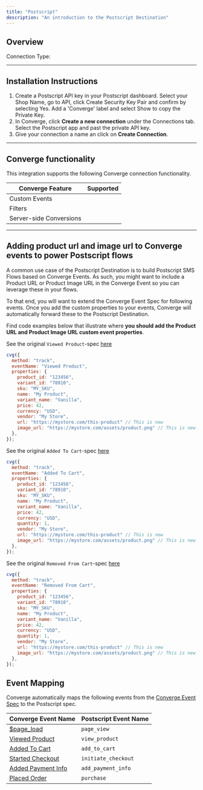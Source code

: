 ```yaml
---
title: "Postscript"
description: "An introduction to the Postscript Destination"
---
```



## Overview

Connection Type: <IconText text="Server-side" name="server" iconType="duotone" iconLocation="after"/>

---

## Installation Instructions

<AccordionGroup >
<Accordion icon="list" title="Installation Instructions">

1. Create a Postscript API key in your Postscript dashboard. Select your Shop Name, go to API, click Create Security Key Pair and confirm by selecting Yes. Add a 'Converge' label and select Show to copy the Private Key.
2. In Converge, click **Create a new connection** under the Connections tab. Select the Postscript app and past the private API key.
3. Give your connection a name an click on **Create Connection**.

</Accordion>

</AccordionGroup >

---

## Converge functionality

This integration supports the following Converge connection functionality.

| Converge Feature        |       Supported       |
| ----------------------- | :-------------------: |
| Custom Events           | <Icon name="check" /> |
| Filters                 | <Icon name="xmark" /> |
| Server-side Conversions | <Icon name="check" /> |


---

## Adding product url and image url to Converge events to power Postscript flows

A common use case of the Postscript Destination is to build Postscript SMS Flows based on Converge Events. 
As such, you might want to include a Product URL or Product Image URL in the Converge Event so you can leverage these in your flows. 

To that end, you will want to extend the Converge Event Spec for following events.
Once you add the custom properties to your events, Converge will automatically forward these to the Postscript Destination.

<Accordion title='Extending your Converge Event implementation for Postscript'>

Find code examples below that illustrate where **you should add the Product URL and Product Image URL custom event properties**.

<Accordion title="Viewed Product" icon="code">

See the original `Viewed Product`-spec [here](/sources/converge-spec.mdx#viewed-product)

<CodeGroup>

```javascript JavaScript
cvg({
  method: "track",
  eventName: "Viewed Product",
  properties: {
    product_id: "123456",
    variant_id: "78910", 
    sku: "MY_SKU",
    name: "My Product",
    variant_name: "Vanilla", 
    price: 42,
    currency: "USD",
    vendor: "My Store",
    url: "https://mystore.com/this-product" // This is new
    image_url: "https://mystore.com/assets/product.png" // This is new
  },
});
```

</CodeGroup>

</Accordion>

<Accordion title="Added To Cart" icon="code">

See the original `Added To Cart`-spec [here](/sources/converge-spec.mdx#added-to-cart)

<CodeGroup>

```javascript JavaScript
cvg({
  method: "track",
  eventName: "Added To Cart",
  properties: {
    product_id: "123456",
    variant_id: "78910",
    sku: "MY_SKU",
    name: "My Product",
    variant_name: "Vanilla",
    price: 42,
    currency: "USD",
    quantity: 1,
    vendor: "My Store",
    url: "https://mystore.com/this-product" // This is new
    image_url: "https://mystore.com/assets/product.png" // This is new
  },
});

```

</CodeGroup>

</Accordion>

<Accordion title="Removed From Cart" icon="code">

See the original `Removed From Cart`-spec [here](/sources/converge-spec.mdx#removed-from-cart)

<CodeGroup>

```javascript JavaScript
cvg({
  method: "track",
  eventName: "Removed From Cart",
  properties: {
    product_id: "123456",
    variant_id: "78910",
    sku: "MY_SKU",
    name: "My Product",
    variant_name: "Vanilla",
    price: 42,
    currency: "USD",
    quantity: 1,
    vendor: "My Store",
    url: "https://mystore.com/this-product" // This is new
    image_url: "https://mystore.com/assets/product.png" // This is new
  },
});

```

</CodeGroup>

</Accordion>

</Accordion>

## Event Mapping

Converge automatically maps the following events from the [Converge Event Spec](/sources/converge-spec) to the Postscript spec.

| Converge Event Name                                                                               | Postscript Event Name                   |
| ------------------------------------------------------------------------------------------------- | --------------------------------------- |
| [$page_load](/sources/converge-spec#page-load)                                                    | `page_view`                             |
| [Viewed Product](/sources/converge-spec#viewed-product)                                           | `view_product`                          |
| [Added To Cart](/sources/converge-spec#added-to-cart)                                             | `add_to_cart`                           |
| [Started Checkout](/sources/converge-spec#started-checkout)                                       | `initiate_checkout`                     |
| [Added Payment Info](/sources/converge-spec#added-payment-info)                                   | `add_payment_info`                      |
| [Placed Order](/sources/converge-spec#placed-order)                                               | `purchase`                              |
